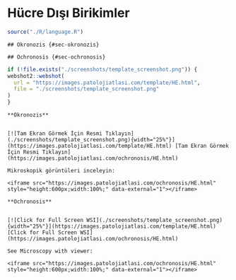 # Hücre Dışı Birikimler {#sec-hucre-disi-birikimler} 

```r
source("./R/language.R")
```

```asis
## Okronozis {#sec-okronozis} 
```

```asis
## Ochronosis {#sec-ochronosis} 
```


```r
if (!file.exists("./screenshots/template_screenshot.png")) {
webshot2::webshot(
  url = "https://images.patolojiatlasi.com/template/HE.html",
  file = "./screenshots/template_screenshot.png"
)
}
```




```asis

**Okronozis**


[![Tam Ekran Görmek İçin Resmi Tıklayın](./screenshots/template_screenshot.png){width="25%"}](https://images.patolojiatlasi.com/template/HE.html) [Tam Ekran Görmek İçin Resmi Tıklayın](https://images.patolojiatlasi.com/ochronosis/HE.html)

Mikroskopik görüntüleri inceleyin:

<iframe src="https://images.patolojiatlasi.com/ochronosis/HE.html" style="height:600px;width:100%;" data-external="1"></iframe>

```

```asis

**Ochronosis**


[![Click for Full Screen WSI](./screenshots/template_screenshot.png){width="25%"}](https://images.patolojiatlasi.com/template/HE.html) [Click for Full Screen WSI](https://images.patolojiatlasi.com/ochronosis/HE.html)

See Microscopy with viewer: 

<iframe src="https://images.patolojiatlasi.com/ochronosis/HE.html" style="height:600px;width:100%;" data-external="1"></iframe>

```
